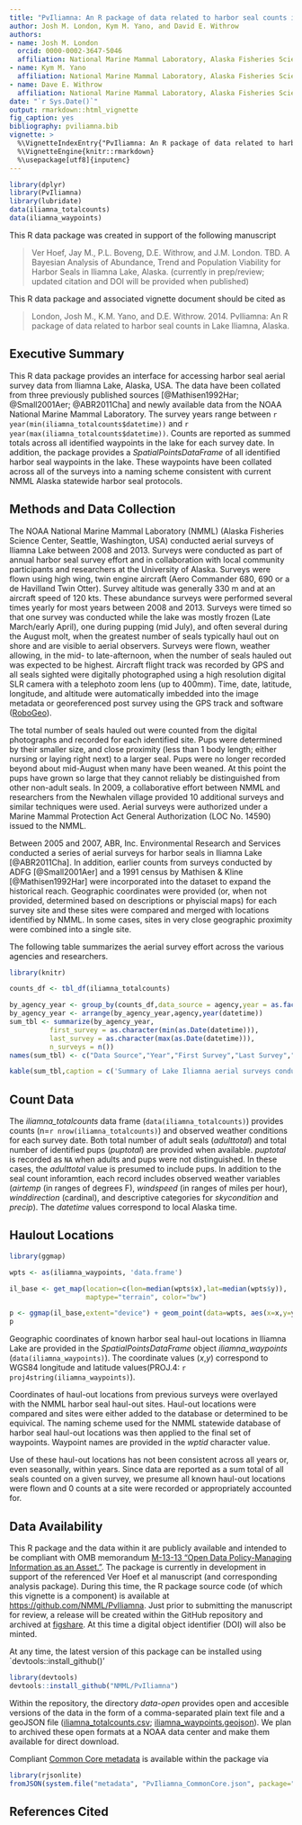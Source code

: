 ```yaml
---
title: "PvIliamna: An R package of data related to harbor seal counts in Lake Iliamna, Alaska"
author: Josh M. London, Kym M. Yano, and David E. Withrow
authors:
- name: Josh M. London
  orcid: 0000-0002-3647-5046
  affiliation: National Marine Mammal Laboratory, Alaska Fisheries Science Center, NOAA, Seattle, WA, USA
- name: Kym M. Yano
  affiliation: National Marine Mammal Laboratory, Alaska Fisheries Science Center, NOAA, Seattle, WA, USA
- name: Dave E. Withrow
  affiliation: National Marine Mammal Laboratory, Alaska Fisheries Science Center, NOAA, Seattle, WA, USA
date: "`r Sys.Date()`"
output: rmarkdown::html_vignette
fig_caption: yes
bibliography: pviliamna.bib
vignette: >
  %\VignetteIndexEntry{"PvIliamna: An R package of data related to harbor seal counts in Lake Iliamna, Alaska"}
  %\VignetteEngine{knitr::rmarkdown}
  %\usepackage[utf8]{inputenc}
---
```


```r
library(dplyr)
library(PvIliamna)
library(lubridate)
data(iliamna_totalcounts)
data(iliamna_waypoints)
```

This R data package was created in support of the following manuscript

> Ver Hoef, Jay M., P.L. Boveng, D.E. Withrow, and J.M. London. TBD. A Bayesian Analysis of Abundance, Trend and Population Viability for Harbor Seals in Iliamna Lake, Alaska.
(currently in prep/review; updated citation and DOI will be provided when published)

This R data package and associated vignette document should be cited as

> London, Josh M., K.M. Yano, and D.E. Withrow. 2014. PvIliamna: An R package of data related to harbor seal counts in Lake Iliamna, Alaska.

## Executive Summary

This R data package provides an interface for accessing harbor seal aerial survey data from Iliamna Lake, Alaska, USA. The data have been collated from three previously published sources [@Mathisen1992Har; @Small2001Aer; @ABR2011Cha] and newly available data from the NOAA National Marine Mammal Laboratory. The survey years range between `r year(min(iliamna_totalcounts$datetime))` and `r year(max(iliamna_totalcounts$datetime))`. Counts are reported as summed totals across all identified waypoints in the lake for each survey date. In addition, the package provides a *SpatialPointsDataFrame* of all identified harbor seal waypoints in the lake. These waypoints have been collated across all of the surveys into a naming scheme consistent with current NMML Alaska statewide harbor seal protocols.

## Methods and Data Collection

The NOAA National Marine Mammal Laboratory (NMML) (Alaska Fisheries Science Center, Seattle, Washington, USA) conducted aerial surveys of Iliamna Lake between 2008 and 2013. Surveys were conducted as part of annual harbor seal survey effort and in collaboration with local community participants and researchers at the University of Alaska. Surveys were flown using high wing, twin engine aircraft (Aero Commander 680, 690 or a de Havilland Twin Otter). Survey altitude was generally 330 m and at an aircraft speed of 120 kts. These abundance surveys were performed several times yearly for most years between 2008 and 2013. Surveys were timed so that one survey was conducted while the lake was mostly frozen (Late March/early April), one during pupping (mid July), and often several during the August molt, when the greatest number of seals typically haul out on shore and are visible to aerial observers. Surveys were flown, weather allowing, in the mid- to late-afternoon, when the number of seals hauled out was expected to be highest. Aircraft flight track was recorded by GPS and all seals sighted were digitally photographed using a high resolution digital SLR camera with a telephoto zoom lens (up to 400mm). Time, date, latitude, longitude, and altitude were automatically imbedded into the image metadata or georeferenced post survey using the GPS track and software ([RoboGeo](http://www.robogeo.com/home/)).

The total number of seals hauled out were counted from the digital photographs and recorded for each identified site. Pups were determined by their smaller size, and close proximity (less than 1 body length; either nursing or laying right next) to a larger seal. Pups were no longer recorded beyond about mid-August when many have been weaned. At this point the pups have grown so large that they cannot reliably be distinguished from other non-adult seals. In 2009, a collaborative effort between NMML and researchers from the Newhalen village provided 10 additional surveys and similar techniques were used. Aerial surveys were authorized under a Marine Mammal Protection Act General Authorization (LOC No. 14590) issued to the NMML.

Between 2005 and 2007, ABR, Inc. Environmental Research and Services conducted a series of aerial surveys for harbor seals in Iliamna Lake [@ABR2011Cha]. In addition, earlier counts from surveys conducted by ADFG [@Small2001Aer] and a 1991 census by Mathisen & Kline [@Mathisen1992Har] were incorporated into the dataset to expand the historical reach. Geographic coordinates were provided (or, when not provided, determined based on descriptions or phyiscial maps) for each survey site and these sites were compared and merged with locations identified by NMML. In some cases, sites in very close geographic proximity were combined into a single site.  

The following table summarizes the aerial survey effort across the various agencies and researchers.

```r
library(knitr)

counts_df <- tbl_df(iliamna_totalcounts)

by_agency_year <- group_by(counts_df,data_source = agency,year = as.factor(year(datetime)))
by_agency_year <- arrange(by_agency_year,agency,year(datetime))
sum_tbl <- summarize(by_agency_year,
          first_survey = as.character(min(as.Date(datetime))),
          last_survey = as.character(max(as.Date(datetime))),
          n_surveys = n())
names(sum_tbl) <- c("Data Source","Year","First Survey","Last Survey","No. of Surveys")

kable(sum_tbl,caption = c('Summary of Lake Iliamna aerial surveys conducted across various agencies and researchers'), include.rownames=FALSE)
```

## Count Data

The *iliamna_totalcounts* data frame (`data(iliamna_totalcounts)`) provides counts (n=`r nrow(iliamna_totalcounts)`) and observed weather conditions for each survey date. Both total number of adult seals (*adulttotal*) and total number of identified pups (*puptotal*) are provided when available. *puptotal* is recorded as `NA` when adults and pups were not distinguished. In these cases, the *adulttotal* value is presumed to include pups. In addition to the seal count inforamtion, each record includes observed weather variables (*airtemp* (in ranges of degrees F), *windspeed* (in ranges of miles per hour), *winddirection* (cardinal), and descriptive categories for *skycondition* and *precip*). The *datetime* values correspond to local Alaska time.

## Haulout Locations

```r
library(ggmap)

wpts <- as(iliamna_waypoints, 'data.frame')

il_base <- get_map(location=c(lon=median(wpts$x),lat=median(wpts$y)),
                   maptype="terrain", color="bw")

p <- ggmap(il_base,extent="device") + geom_point(data=wpts, aes(x=x,y=y,colour="red"), size=3,show_guide=FALSE) + geom_point(data=wpts,aes(x=x,y=y),size=1)
p
```

Geographic coordinates of known harbor seal haul-out locations in Iliamna Lake are provided in the *SpatialPointsDataFrame* object *iliamna_waypoints* (`data(iliamna_waypoints)`). The coordinate values (*x*,*y*) correspond to WGS84 longitude and latitude values(PROJ.4: `r proj4string(iliamna_waypoints)`).

Coordinates of haul-out locations from previous surveys were overlayed with the NMML harbor seal haul-out sites. Haul-out locations were compared and sites were either added to the database or determined to be equivical. The naming scheme used for the NMML statewide database of harbor seal haul-out locations was then applied to the final set of waypoints. Waypoint names are provided in the *wptid* character value.

Use of these haul-out locations has not been consistent across all years or, even seasonally, within years. Since data are reported as a sum total of all seals counted on a given survey, we presume all known haul-out locations were flown and 0 counts at a site were recorded or appropriately accounted for. 

## Data Availability

This R package and the data within it are publicly available and intended to be compliant with OMB memorandum [M-13-13 “Open Data Policy-Managing Information as an Asset.”](http://project-open-data.github.io/policy-memo/). The package is currently in development in support of the referenced Ver Hoef et al manuscript (and corresponding analysis package). During this time, the R package source code (of which this vignette is a component) is available at [https://github.com/NMML/PvIliamna](https://github.com/NMML/PvIliamna). Just prior to submitting the manuscript for review, a release will be created within the GitHub repository and archived at [figshare](http://figshare.com). At this time a digital object identifier (DOI) will also be minted.

At any time, the latest version of this package can be installed using `devtools::install_github()'

```r
library(devtools)
devtools::install_github("NMML/PvIliamna")
```

Within the repository, the directory *data-open* provides open and accesible versions of the data in the form of a comma-separated plain text file and a geoJSON file ([iliamna_totalcounts.csv](https://github.com/NMML/PvIliamna/blob/master/data-open/iliamna_totalcounts.csv); [iliamna_waypoints.geojson](https://github.com/NMML/PvIliamna/blob/master/data-open/iliamna_waypoints.geojson)). We plan to archived these open formats at a NOAA data center and make them available for direct download.

Compliant [Common Core metadata](http://project-open-data.github.io/schema/) is available within the package via

```r
library(rjsonlite)
fromJSON(system.file("metadata", "PvIliamna_CommonCore.json", package="PvIliamna"))
```
## References Cited
